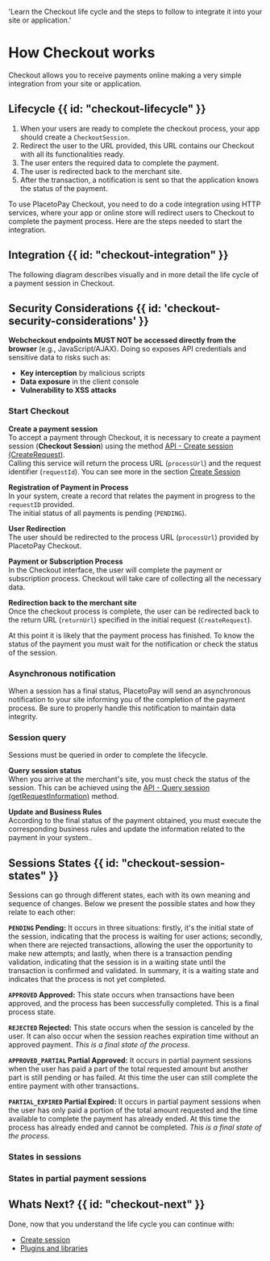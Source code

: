 
  'Learn the Checkout life cycle and the steps to follow to integrate it into your site or application.'

# How Checkout works

Checkout allows you to receive payments online making a very simple integration from your site or application.

## Lifecycle {{ id: "checkout-lifecycle" }}

1. When your users are ready to complete the checkout process, your app should create a `CheckoutSession`.
2. Redirect the user to the URL provided, this URL contains our Checkout with all its functionalities ready.
3. The user enters the required data to complete the payment.
4. The user is redirected back to the merchant site.
5. After the transaction, a notification is sent so that the application knows the status of the payment.

To use PlacetoPay Checkout, you need to do a code integration using HTTP services, where your app or online store will redirect users to Checkout to complete the payment process. Here are the steps needed to start the integration.

## Integration {{ id: "checkout-integration" }}

The following diagram describes visually and in more detail the life cycle of a payment session in Checkout.

<IntegrationSequence />

## Security Considerations {{ id: 'checkout-security-considerations' }}

**Webcheckout endpoints MUST NOT be accessed directly from the browser** (e.g., JavaScript/AJAX). Doing so exposes API credentials and sensitive data to risks such as:
- **Key interception** by malicious scripts  
- **Data exposure** in the client console  
- **Vulnerability to XSS attacks**  

### Start Checkout

**Create a payment session**  
To accept a payment through Checkout, it is necessary to create a payment session (**Checkout Session**) using the method [API - Create session (CreateRequest)](/en/checkout/api/reference/session#crear-una-sesion).  
Calling this service will return the process URL (`processUrl`) and the request identifier (`requestId`).
You can see more in the section [Create Session](/en/checkout/api/reference/session#crear-una-sesion)

**Registration of Payment in Process**  
In your system, create a record that relates the payment in progress to the `requestID` provided.  
The initial status of all payments is pending (`PENDING`).

**User Redirection**  
The user should be redirected to the process URL (`processUrl`) provided by PlacetoPay Checkout.

**Payment or Subscription Process**  
In the Checkout interface, the user will complete the payment or subscription process. Checkout will take care of collecting all the necessary data.

**Redirection back to the merchant site**  
Once the checkout process is complete, the user can be redirected back to the return URL (`returnUrl`) specified in the initial request (`CreateRequest`).

At this point it is likely that the payment process has finished. To know the status of the payment you must wait for the notification or check the status of the session.

### Asynchronous notification

When a session has a final status, PlacetoPay will send an asynchronous notification to your site informing you of the completion of the payment process. Be sure to properly handle this notification to maintain data integrity.

### Session query

Sessions must be queried in order to complete the lifecycle.

**Query session status**  
When you arrive at the merchant's site, you must check the status of the session. 
This can be achieved using the [API - Query session (getRequestInformation)](/en/checkout/api/reference/session#consultar-una-sesion) method.

**Update and Business Rules**  
According to the final status of the payment obtained, you must execute the corresponding business rules and update the information related to the payment in your system..

## Sessions States {{ id: "checkout-session-states" }}

Sessions can go through different states, each with its own meaning and sequence of changes. Below we present the possible states and how they relate to each other:

**`PENDING` Pending:**
It occurs in three situations: firstly, it's the initial state of the session, indicating that the process is waiting for user actions;
secondly, when there are rejected transactions, allowing the user the opportunity to make new attempts;
and lastly, when there is a transaction pending validation, indicating that the session is in a waiting state until the transaction is confirmed and validated.
In summary, it is a waiting state and indicates that the process is not yet completed.

**`APPROVED` Approved:**
This state occurs when transactions have been approved, and the process has been successfully completed. This is a final process state.

**`REJECTED` Rejected:**
This state occurs when the session is canceled by the user. It can also occur when the session reaches expiration time without an approved payment. _This is a final state of the process._

**`APPROVED_PARTIAL` Partial Approved:**
It occurs in partial payment sessions when the user has paid a part of the total requested amount but another part is still pending or has failed.
At this time the user can still complete the entire payment with other transactions.

**`PARTIAL_EXPIRED` Partial Expired:**
It occurs in partial payment sessions when the user has only paid a portion of the total amount requested and the time available to complete the payment has already ended.
At this time the process has already ended and cannot be completed. _This is a final state of the process._

### States in sessions
<SessionStates></SessionStates>

### States in partial payment sessions
<PartialSessionStates></PartialSessionStates>

## Whats Next? {{ id: "checkout-next" }}

Done, now that you understand the life cycle you can continue with:

- [Create session](/en/checkout/create-session)
- [Plugins and libraries](/en/checkout/plugins)
